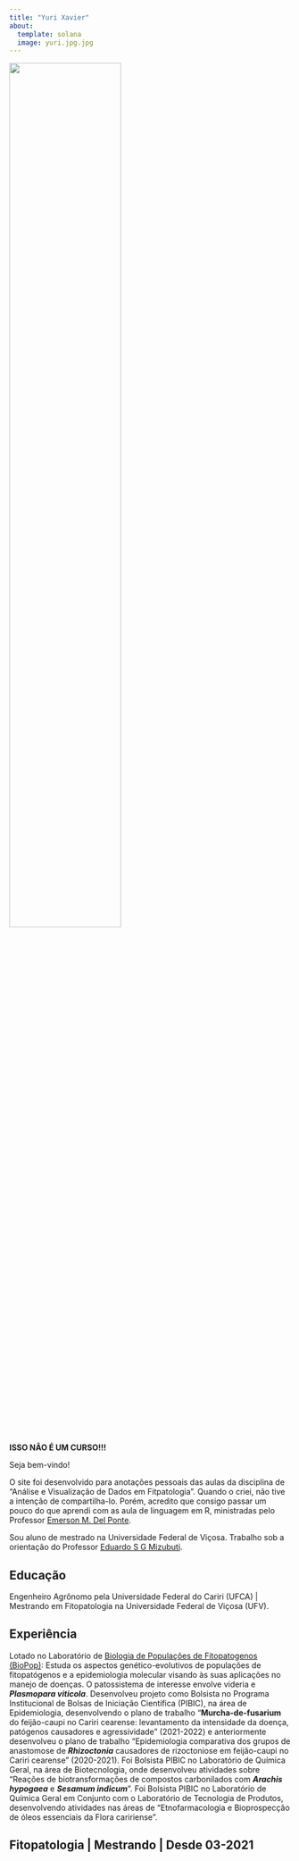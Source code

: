 ```yaml
---
title: "Yuri Xavier"
about:
  template: solana
  image: yuri.jpg.jpg 
---
```


![](images/top.gif){fig-align="center" width="63%"}

**ISSO NÃO É UM CURSO!!!**

Seja bem-vindo!

O site foi desenvolvido para anotações pessoais das aulas da disciplina de "Análise e Visualização de Dados em Fitpatologia". Quando o criei, não tive a intenção de compartilha-lo. Porém, acredito que consigo passar um pouco do que aprendi com as aula de linguagem em R, ministradas pelo Professor [Emerson M. Del Ponte](https://emersondelponte.netlify.app/).

Sou aluno de mestrado na Universidade Federal de Viçosa. Trabalho sob a orientação do Professor [Eduardo S G Mizubuti](https://www.dfp.ufv.br/departamento/docentes/mizubuti/).

## Educação

Engenheiro Agrônomo pela Universidade Federal do Cariri (UFCA) \| Mestrando em Fitopatologia na Universidade Federal de Viçosa (UFV).

## Experiência

Lotado no Laboratório de [Biologia de Populações de Fitopatogenos (BioPop)](http://www.dfp.ufv.br/departamento/laboratorios/biopop/): Estuda os aspectos genético-evolutivos de populações de fitopatógenos e a epidemiologia molecular visando às suas aplicações no manejo de doenças. O patossistema de interesse envolve videria e ***Plasmopara viticola***. Desenvolveu projeto como Bolsista no Programa Institucional de Bolsas de Iniciação Científica (PIBIC), na área de Epidemiologia, desenvolvendo o plano de trabalho "**Murcha-de-fusarium** do feijão-caupi no Cariri cearense: levantamento da intensidade da doença, patógenos causadores e agressividade" (2021-2022) e anteriormente desenvolveu o plano de trabalho "Epidemiologia comparativa dos grupos de anastomose de ***Rhizoctonia*** causadores de rizoctoniose em feijão-caupi no Cariri cearense" (2020-2021). Foi Bolsista PIBIC no Laboratório de Química Geral, na área de Biotecnologia, onde desenvolveu atividades sobre "Reações de biotransformações de compostos carbonilados com ***Arachis hypogaea*** e ***Sesamum indicum***". Foi Bolsista PIBIC no Laboratório de Química Geral em Conjunto com o Laboratório de Tecnologia de Produtos, desenvolvendo atividades nas áreas de "Etnofarmacologia e Bioprospecção de óleos essenciais da Flora caririense".

## Fitopatologia \| Mestrando \| Desde 03-2021
